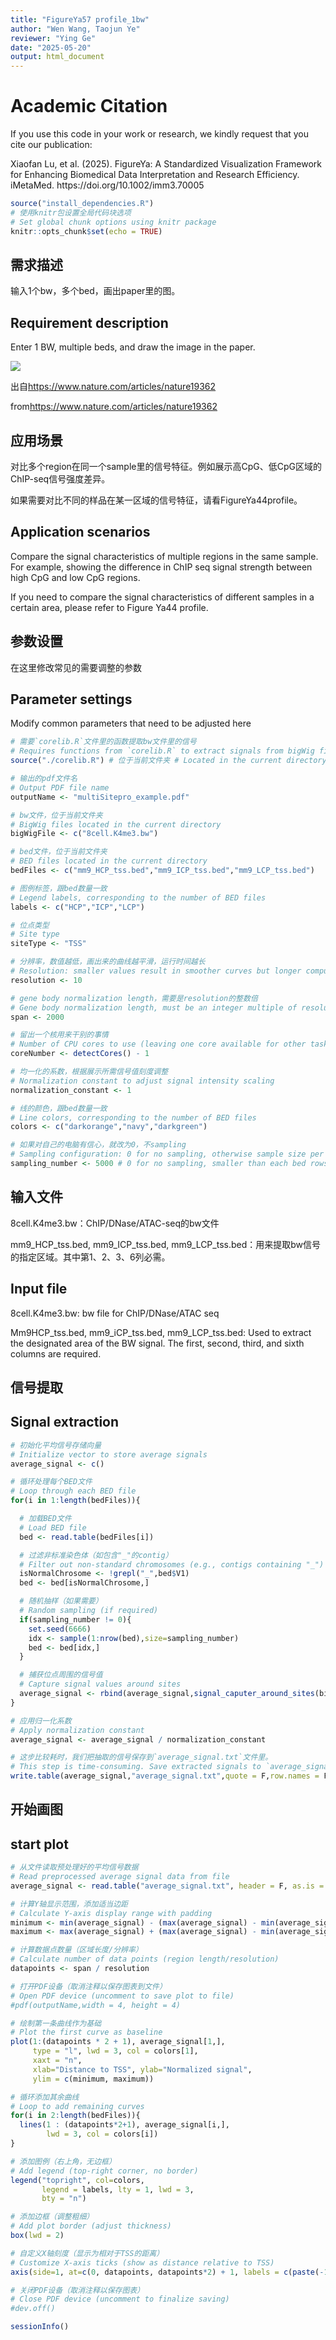 ```yaml
---
title: "FigureYa57 profile_1bw"
author: "Wen Wang, Taojun Ye"
reviewer: "Ying Ge"
date: "2025-05-20"
output: html_document
---
```


# Academic Citation
If you use this code in your work or research, we kindly request that you cite our publication:

Xiaofan Lu, et al. (2025). FigureYa: A Standardized Visualization Framework for Enhancing Biomedical Data Interpretation and Research Efficiency. iMetaMed. https://doi.org/10.1002/imm3.70005


```r
source("install_dependencies.R")
# 使用knitr包设置全局代码块选项
# Set global chunk options using knitr package
knitr::opts_chunk$set(echo = TRUE)
```

## 需求描述

输入1个bw，多个bed，画出paper里的图。

## Requirement description

Enter 1 BW, multiple beds, and draw the image in the paper.

![](example.png)

出自<https://www.nature.com/articles/nature19362>

from<https://www.nature.com/articles/nature19362>

## 应用场景

对比多个region在同一个sample里的信号特征。例如展示高CpG、低CpG区域的ChIP-seq信号强度差异。

如果需要对比不同的样品在某一区域的信号特征，请看FigureYa44profile。

## Application scenarios

Compare the signal characteristics of multiple regions in the same sample. For example, showing the difference in ChIP seq signal strength between high CpG and low CpG regions.

If you need to compare the signal characteristics of different samples in a certain area, please refer to Figure Ya44 profile.

## 参数设置

在这里修改常见的需要调整的参数

## Parameter settings

Modify common parameters that need to be adjusted here

```r

# 需要`corelib.R`文件里的函数提取bw文件里的信号
# Requires functions from `corelib.R` to extract signals from bigWig files
source("./corelib.R") # 位于当前文件夹 # Located in the current directory

# 输出的pdf文件名
# Output PDF file name
outputName <- "multiSitepro_example.pdf"

# bw文件，位于当前文件夹
# BigWig files located in the current directory
bigWigFile <- c("8cell.K4me3.bw")

# bed文件，位于当前文件夹
# BED files located in the current directory
bedFiles <- c("mm9_HCP_tss.bed","mm9_ICP_tss.bed","mm9_LCP_tss.bed")

# 图例标签，跟bed数量一致
# Legend labels, corresponding to the number of BED files
labels <- c("HCP","ICP","LCP")

# 位点类型
# Site type
siteType <- "TSS"

# 分辨率，数值越低，画出来的曲线越平滑，运行时间越长
# Resolution: smaller values result in smoother curves but longer computation time
resolution <- 10

# gene body normalization length，需要是resolution的整数倍
# Gene body normalization length, must be an integer multiple of resolution
span <- 2000

# 留出一个核用来干别的事情
# Number of CPU cores to use (leaving one core available for other tasks)
coreNumber <- detectCores() - 1

# 均一化的系数，根据展示所需信号值刻度调整
# Normalization constant to adjust signal intensity scaling
normalization_constant <- 1

# 线的颜色，跟bed数量一致
# Line colors, corresponding to the number of BED files
colors <- c("darkorange","navy","darkgreen")

# 如果对自己的电脑有信心，就改为0，不sampling
# Sampling configuration: 0 for no sampling, otherwise sample size per BED file
sampling_number <- 5000 # 0 for no sampling, smaller than each bed rows
```


## 输入文件

8cell.K4me3.bw：ChIP/DNase/ATAC-seq的bw文件

mm9_HCP_tss.bed, mm9_ICP_tss.bed, mm9_LCP_tss.bed：用来提取bw信号的指定区域。其中第1、2、3、6列必需。

## Input file

8cell.K4me3.bw: bw file for ChIP/DNase/ATAC seq

Mm9HCP_tss.bed, mm9_iCP_tss.bed, mm9_LCP_tss.bed: Used to extract the designated area of the BW signal. The first, second, third, and sixth columns are required.

## 信号提取

## Signal extraction

```r
# 初始化平均信号存储向量
# Initialize vector to store average signals
average_signal <- c()

# 循环处理每个BED文件
# Loop through each BED file
for(i in 1:length(bedFiles)){

  # 加载BED文件
  # Load BED file
  bed <- read.table(bedFiles[i])

  # 过滤非标准染色体（如包含"_"的contig）
  # Filter out non-standard chromosomes (e.g., contigs containing "_")
  isNormalChrosome <- !grepl("_",bed$V1)
  bed <- bed[isNormalChrosome,]

  # 随机抽样（如果需要）
  # Random sampling (if required)
  if(sampling_number != 0){
    set.seed(6666)
    idx <- sample(1:nrow(bed),size=sampling_number)
    bed <- bed[idx,]
  }

  # 捕获位点周围的信号值
  # Capture signal values around sites
  average_signal <- rbind(average_signal,signal_caputer_around_sites(bigWigFile,bed,resolution=resolution,span=span,cores=as.integer(coreNumber)))
}

# 应用归一化系数
# Apply normalization constant
average_signal <- average_signal / normalization_constant

# 这步比较耗时，我们把抽取的信号保存到`average_signal.txt`文件里。
# This step is time-consuming. Save extracted signals to `average_signal.txt`.
write.table(average_signal,"average_signal.txt",quote = F,row.names = F,col.names = F)
```


## 开始画图

## start plot

```r
# 从文件读取预处理好的平均信号数据
# Read preprocessed average signal data from file
average_signal <- read.table("average_signal.txt", header = F, as.is = T)

# 计算Y轴显示范围，添加适当边距
# Calculate Y-axis display range with padding
minimum <- min(average_signal) - (max(average_signal) - min(average_signal)) * 0.1
maximum <- max(average_signal) + (max(average_signal) - min(average_signal)) * 0.1 * length(bedFiles)

# 计算数据点数量（区域长度/分辨率）
# Calculate number of data points (region length/resolution)
datapoints <- span / resolution

# 打开PDF设备（取消注释以保存图表到文件）
# Open PDF device (uncomment to save plot to file)
#pdf(outputName,width = 4, height = 4)

# 绘制第一条曲线作为基础
# Plot the first curve as baseline
plot(1:(datapoints * 2 + 1), average_signal[1,],
     type = "l", lwd = 3, col = colors[1],
     xaxt = "n",
     xlab="Distance to TSS", ylab="Normalized signal",
     ylim = c(minimum, maximum))

# 循环添加其余曲线
# Loop to add remaining curves
for(i in 2:length(bedFiles)){
  lines(1 : (datapoints*2+1), average_signal[i,],
        lwd = 3, col = colors[i])
}

# 添加图例（右上角，无边框）
# Add legend (top-right corner, no border)
legend("topright", col=colors,
       legend = labels, lty = 1, lwd = 3,
       bty = "n")

# 添加边框（调整粗细）
# Add plot border (adjust thickness)
box(lwd = 2)

# 自定义X轴刻度（显示为相对于TSS的距离）
# Customize X-axis ticks (show as distance relative to TSS)
axis(side=1, at=c(0, datapoints, datapoints*2) + 1, labels = c(paste(-1*span/1000, "kb"), siteType, paste(span/1000, "kb")))

# 关闭PDF设备（取消注释以保存图表）
# Close PDF device (uncomment to finalize saving)
#dev.off()
```

```r
sessionInfo()
```